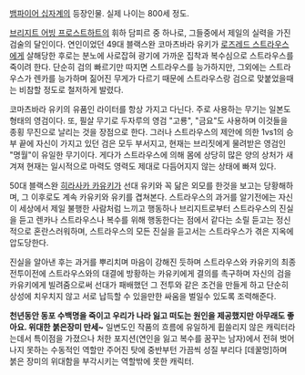[[뱀파이어 십자계]]의 등장인물. 실제 나이는 800세 정도.

[[브리지트 어빙 프로스트하트]]의 휘하 담피르 중 하나로, 그들중에서 제일의 실력을 가진 검술의 달인이다. 연인이었던 49대 블랙스완 코마츠바라 유키가 [[로즈레드 스트라우스]]에게 살해당한 후로는 분노에 사로잡혀 광기에 가까운 집착과 복수심으로 스트라우스를 죽이려 한다. 단순히 검의 빠르기만 따지면 스트라우스를 능가하지만, 그외에는 스트라우스가 렌카를 능가하며 짊어진 무게가 다르기 때문에 스트라우스랑 검으로 맞붙었을때는 비참할 정도로 철저하게 발렸다.

코마츠바라 유키의 유품인 라이터를 항상 가지고 다닌다. 주로 사용하는 무기는 일본도 형태의 영검이다. 또, 필살 무기로 두자루의 영검 "고룡", "금요"도 사용하며 이것들을 종횡 무진으로 날리는 것을 장점으로 한다. 그러나 스트라우스의 제안에 의한 1vs1의 승부 끝에 자신이 가지고 있던 검은 모두 부서지고, 현재는 브리짓에게 물려받은 영검인 "명월"이 유일한 무기이다. 게다가 스트라우스에 의해 몸에 상당히 많은 양의 상처가 새겨져 현재는 일시적으로 마력도 영력도 제대로 다듬어지지 않는 상태에 빠져 있다.

50대 블랙스완 [[히라사카 카유키]]가 선대 유키와 꼭 닮은 외모를 한것을 보고는 당황해하며, 그 이후로도 계속 카유키와 유키를 겹쳐본다. 스트라우스의 과거를 알기전에는 자신이 세상에서 제일 불행한 사람처럼 느끼고 행동하나 브리지트로부터 스트라우스의 진실을 듣고 렌카나 스트라우스나 복수를 위해 행동한다는 점에서 같다는 소릴 듣고는 정신적으로 혼란스러워하며, 스트라우스의 모든 진실을 듣고서는 스트라우스가 겪은 지옥에 압도당한다.

진실을 알아낸 후는 과거를 뿌리치며 마음이 강해진 듯하며 스트라우스와 카유키의 최종 전투이전에 스트라우스와의 대결에 방황하는 카유키에게 결의를 촉구하며 자신의 검을 카유키에게 빌려줌으로써 선대가 패배했던 그 전투와 같은 조건을 만들게 하고 단순히 상성에 치우치지 않고 서로 납득할 수 있을만한 싸움을 벌일수 있도록 조력해준다.

'''천년동안 동포 수백명을 죽이고 우리가 나라 잃고 떠도는 원인을 제공했지만 아무래도 좋아요. 위대한 붉은장미 만세~''' 일변도인 작품의 흐름에 유일하게 휩쓸리지 않은 캐릭터라는데서 특이점을 가졌으나 처한 포지션(연인을 잃고 복수를 꿈꾸는 남자)에서 전혀 벗어 나지 못하는 수동적인 역할만 주어진 탓에 중반부턴 가끔씩 성질 부리다 [데꿀멍]하며 붉은 장미의 위대함을 부각시키는 역할밖에 못한 캐릭터. 
